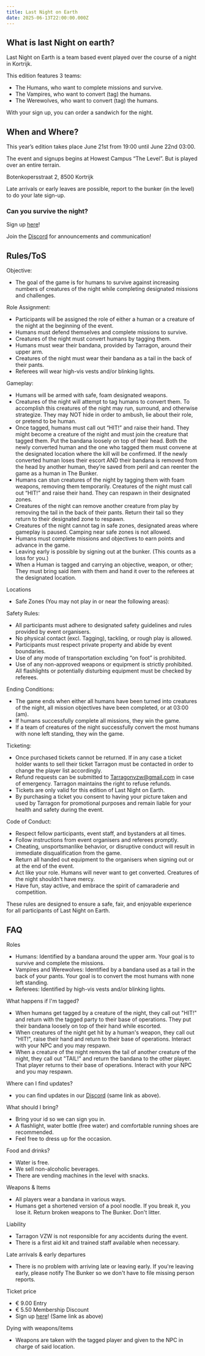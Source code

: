 ```yaml
---
title: Last Night on Earth
date: 2025-06-13T22:00:00.000Z
---
```


## What is last Night on earth?

Last Night on Earth is a team based event played over the course of a night in Kortrijk.

This edition features 3 teams:

* The Humans, who want to complete missions and survive.
* The Vampires, who want to convert (tag) the humans.
* The Werewolves, who want to convert (tag) the humans.

With your sign up, you can order a sandwich for the night.

## When and Where?

This year’s edition takes place June 21st from 19:00 until June 22nd 03:00.

The event and signups begins at Howest Campus “The Level”. But is played over an entire terrain.

Botenkopersstraat 2,
8500 Kortrijk

Late arrivals or early leaves are possible, report to the bunker (in the level) to do your late sign-up.

### Can you survive the night?

Sign up [here](https://forms.gle/Y9sybyy9Gk8bWyoz8)!

Join the [Discord](https://discord.com/invite/95KWPNhKkf) for announcements and communication!

## Rules/ToS

Objective:

* The goal of the game is for humans to survive against increasing numbers of creatures of the night while completing designated missions and challenges.

Role Assignment:

* Participants will be assigned the role of either a human or a creature of the night at the beginning of the event.
* Humans must defend themselves and complete missions to survive.
* Creatures of the night must convert humans by tagging them.
* Humans must wear their bandana, provided by Tarragon, around their upper arm.
* Creatures of the night must wear their bandana as a tail in the back of their pants.
* Referees will wear high-vis vests and/or blinking lights.

Gameplay:

* Humans will be armed with safe, foam designated weapons.
* Creatures of the night will attempt to tag humans to convert them. To accomplish this creatures of the night may run, surround, and otherwise strategize. They may NOT hide in order to ambush, lie about their role, or pretend to be human.
* Once tagged, humans must call out “HIT!” and raise their hand. They might become a creature of the night and must join the creature that tagged them. Put the bandana loosely on top of their head. Both the newly converted human and the one who tagged them must convene at the designated location where the kill will be confirmed. If the newly converted human loses their escort AND their bandana is removed from the head by another human, they’re saved from peril and can reenter the game as a human in The Bunker.
* Humans can stun creatures of the night by tagging them with foam weapons, removing them temporarily. Creatures of the night must call out “HIT!” and raise their hand. They can respawn in their designated zones.
* Creatures of the night can remove another creature from play by removing the tail in the back of their pants. Return their tail so they return to their designated zone to respawn.
* Creatures of the night cannot tag in safe zones, designated areas where gameplay is paused. Camping near safe zones is not allowed.
* Humans must complete missions and objectives to earn points and advance in the game.
* Leaving early is possible by signing out at the bunker. (This counts as a loss for you.)
* When a Human is tagged and carrying an objective, weapon, or other; They must bring said item with them and hand it over to the referees at the designated location.

Locations

* Safe Zones (You may not play in or near the following areas):

Safety Rules:

* All participants must adhere to designated safety guidelines and rules provided by event organisers.
* No physical contact (excl. Tagging), tackling, or rough play is allowed.
* Participants must respect private property and abide by event boundaries.
* Use of any mode of transportation excluding “on foot” is prohibited.
* Use of any non-approved weapons or equipment is strictly prohibited. All flashlights or potentially disturbing equipment must be checked by referees.

Ending Conditions:

* The game ends when either all humans have been turned into creatures of the night, all mission objectives have been completed, or at 03:00 (am).
* If humans successfully complete all missions, they win the game.
* If a team of creatures of the night successfully convert the most humans with none left standing, they win the game.

Ticketing:

* Once purchased tickets cannot be returned. If in any case a ticket holder wants to sell their ticket Tarragon must be contacted in order to change the player list accordingly.
* Refund requests can be submitted to [Tarragonvzw@gmail.com](mailto\:Tarragonvzw@gmail.com) in case of emergency. Tarragon maintains the right to refuse refunds.
* Tickets are only valid for this edition of Last Night on Earth.
* By purchasing a ticket you consent to having your picture taken and used by Tarragon for promotional purposes and remain liable for your health and safety during the event.

Code of Conduct:

* Respect fellow participants, event staff, and bystanders at all times.
* Follow instructions from event organisers and referees promptly.
* Cheating, unsportsmanlike behavior, or disruptive conduct will result in immediate disqualification from the game.
* Return all handed out equipment to the organisers when signing out or at the end of the event.
* Act like your role. Humans will never want to get converted. Creatures of the night shouldn't have mercy.
* Have fun, stay active, and embrace the spirit of camaraderie and competition.

These rules are designed to ensure a safe, fair, and enjoyable experience for all participants of Last Night on Earth.

## FAQ

Roles

* Humans: Identified by a bandana around the upper arm. Your goal is to survive and complete the missions.
* Vampires and Werewolves: Identified by a bandana used as a tail in the back of your pants. Your goal is to convert the most humans with none left standing.
* Referees: Identified by high-vis vests and/or blinking lights.

What happens if I'm tagged?

* When humans get tagged by a creature of the night, they call out "HIT!" and return with the tagged party to their base of operations. They put their bandana loosely on top of their hand while escorted.
* When creatures of the night get hit by a human's weapon, they call out "HIT!", raise their hand and return to their base of operations. Interact with your NPC and you may respawn.
* When a creature of the night removes the tail of another creature of the night, they call out "TAIL!" and return the bandana to the other player. That player returns to their base of operations. Interact with your NPC and you may respawn.

Where can I find updates?

* you can find updates in our [Discord](https://discord.com/invite/95KWPNhKkf) (same link as above).

What should I bring?

* Bring your id so we can sign you in.
* A flashlight, water bottle (free water) and comfortable running shoes are recommended.
* Feel free to dress up for the occasion.

Food and drinks?

* Water is free.
* We sell non-alcoholic beverages.
* There are vending machines in the level with snacks.

Weapons & Items

* All players wear a bandana in various ways.
* Humans get a shortened version of a pool noodle. If you break it, you lose it. Return broken weapons to The Bunker. Don't litter.

Liability

* Tarragon VZW is not responsible for any accidents during the event.
* There is a first aid kit and trained staff available when necessary.

Late arrivals & early departures

* There is no problem with arriving late or leaving early. If you're leaving early, please notify The Bunker so we don't have to file missing person reports.

Ticket price

* € 9.00 Entry
* € 5.50 Membership Discount
* Sign up [here](https://forms.gle/Y9sybyy9Gk8bWyoz8)! (Same link as above)

Dying with weapons/items

* Weapons are taken with the tagged player and given to the NPC in charge of said location.
